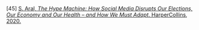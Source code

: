 \[45\]	[S. Aral, *The Hype Machine: How Social Media Disrupts Our Elections, Our Economy and Our Health – and How We Must Adapt*. HarperCollins, 2020\.](http://paperpile.com/b/Lj1YHA/ETao)